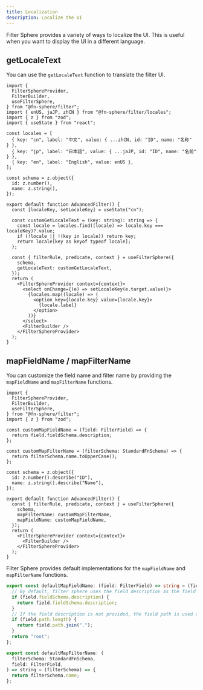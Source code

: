 ```yaml
---
title: Localization
description: Localize the UI
---
```


Filter Sphere provides a variety of ways to localize the UI. This is useful when you want to display the UI in a different language.

## getLocaleText

You can use the `getLocaleText` function to translate the filter UI.

```tsx live
import {
  FilterSphereProvider,
  FilterBuilder,
  useFilterSphere,
} from "@fn-sphere/filter";
import { enUS, jaJP, zhCN } from "@fn-sphere/filter/locales";
import { z } from "zod";
import { useState } from "react";

const locales = [
  { key: "cn", label: "中文", value: { ...zhCN, id: "ID", name: "名称" } },
  { key: "jp", label: "日本語", value: { ...jaJP, id: "ID", name: "名前" } },
  { key: "en", label: "English", value: enUS },
];

const schema = z.object({
  id: z.number(),
  name: z.string(),
});

export default function AdvancedFilter() {
  const [localeKey, setLocaleKey] = useState("cn");

  const customGetLocaleText = (key: string): string => {
    const locale = locales.find((locale) => locale.key === localeKey)?.value;
    if (!locale || !(key in locale)) return key;
    return locale[key as keyof typeof locale];
  };

  const { filterRule, predicate, context } = useFilterSphere({
    schema,
    getLocaleText: customGetLocaleText,
  });
  return (
    <FilterSphereProvider context={context}>
      <select onChange={(e) => setLocaleKey(e.target.value)}>
        {locales.map((locale) => (
          <option key={locale.key} value={locale.key}>
            {locale.label}
          </option>
        ))}
      </select>
      <FilterBuilder />
    </FilterSphereProvider>
  );
}
```

## mapFieldName / mapFilterName

You can customize the field name and filter name by providing the `mapFieldName` and `mapFilterName` functions.

```tsx live
import {
  FilterSphereProvider,
  FilterBuilder,
  useFilterSphere,
} from "@fn-sphere/filter";
import { z } from "zod";

const customMapFieldName = (field: FilterField) => {
  return field.fieldSchema.description;
};

const customMapFilterName = (filterSchema: StandardFnSchema) => {
  return filterSchema.name.toUpperCase();
};

const schema = z.object({
  id: z.number().describe("ID"),
  name: z.string().describe("Name"),
});

export default function AdvancedFilter() {
  const { filterRule, predicate, context } = useFilterSphere({
    schema,
    mapFilterName: customMapFilterName,
    mapFieldName: customMapFieldName,
  });
  return (
    <FilterSphereProvider context={context}>
      <FilterBuilder />
    </FilterSphereProvider>
  );
}
```

Filter Sphere provides default implementations for the `mapFieldName` and `mapFilterName` functions.

```ts
export const defaultMapFieldName: (field: FilterField) => string = (field) => {
  // By default, filter sphere uses the field description as the field name.
  if (field.fieldSchema.description) {
    return field.fieldSchema.description;
  }
  // If the field description is not provided, the field path is used as the field name.
  if (field.path.length) {
    return field.path.join(".");
  }
  return "root";
};

export const defaultMapFilterName: (
  filterSchema: StandardFnSchema,
  field: FilterField,
) => string = (filterSchema) => {
  return filterSchema.name;
};
```
